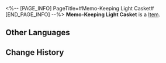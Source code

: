 <%-- [PAGE_INFO]
PageTitle=#Memo-Keeping Light Casket#
[END_PAGE_INFO] --%>
{{Item Infobox
|id          = 300020
|image       = Item Memo-Keeping Light Casket.png
|type        = 
|invCategory = 
|rarity      = 4
|effect      = 
|description = The container used by the Garden of Recollection to store Light Cones. You can choose to obtain one of the following 4-star Light Cones after opening it:<br />Quid Pro Quo, Fermata, We Are Wildfire, River Flows in Spring, Past and Future, Woof! Walk Time!, The Seriousness of Breakfast
}}
{{Description|''This casket stores rare memories plucked by the Memokeepers. Crystallized slices of time will emerge when the casket cracks open.''}}
'''Memo-Keeping Light Casket''' is a [[Item]].

==Other Languages==
{{Other Languages
|en   = Memo-Keeping Light Casket
|zhs  = 忆持光匣
|zht  = 憶持光匣
|ja   = 憶光カセット
|ko   = 기억을 담는 빛의 함
|es   = Joyero guardarrecuerdos
|fr   = Petite boîte à souvenirs
|ru   = Памятный ларь
|th   = กล่องแสงเก็บความทรงจำ
|vi   = Hộp Sáng Lưu Ký Ức
|de   = Kleine Erinnerungsschachtel
|id   = Memo-Keeping Light Casket
|pt   = Caixa de Luz Guarda-Memórias
}}

==Change History==
{{Change History|1.2}}